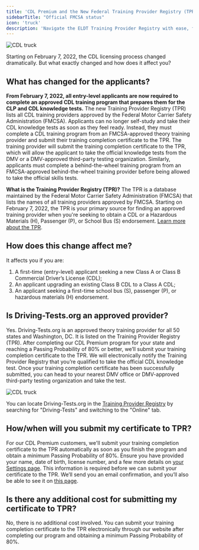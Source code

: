 ```yaml
---
title: 'CDL Premium and the New Federal Training Provider Registry (TPR)'
sidebarTitle: "Official FMCSA status"
icon: 'truck'
description: 'Navigate the ELDT Training Provider Registry with ease, finding accredited programs to fulfill your CDL training requirements.'
---
```


<Frame>
  <img src="https://driving-tests.org/wp-content/uploads/2023/12/cdl-truck3-optim.jpeg" alt="CDL truck"/>
</Frame>

<Tip>Starting on February 7, 2022, the CDL licensing process changed dramatically. But what exactly changed and how does it affect you?</Tip>

## What has changed for the applicants?

**From February 7, 2022, all entry-level applicants are now required to complete an approved CDL training program that prepares them for the CLP and CDL knowledge tests.** The new Training Provider Registry (TPR) lists all CDL training providers approved by the Federal Motor Carrier Safety Administration (FMCSA). Applicants can no longer self-study and take their CDL knowledge tests as soon as they feel ready. Instead, they must complete a CDL training program from an FMCSA-approved theory training provider and submit their training completion certificate to the TPR. The training provider will submit the training completion certificate to the TPR, which will allow the applicant to take the official knowledge tests from the DMV or a DMV-approved third-party testing organization. Similarly, applicants must complete a behind-the-wheel training program from an FMCSA-approved behind-the-wheel training provider before being allowed to take the official skills tests.


<Info>**What is the Training Provider Registry (TPR)?** The TPR is a database maintained by the Federal Motor Carrier Safety Administration (FMCSA) that lists the names of all training providers approved by FMCSA. Starting on February 7, 2022, the TPR is your primary source for finding an approved training provider when you're seeking to obtain a CDL or a Hazardous Materials (H), Passenger (P), or School Bus (S) endorsement. [Learn more about the TPR](https://tpr.fmcsa.dot.gov/).</Info>

## How does this change affect me?

It affects you if you are:

1. A first-time (entry-level) applicant seeking a new Class A or Class B Commercial Driver’s License (CDL);
2. An applicant upgrading an existing Class B CDL to a Class A CDL;
3. An applicant seeking a first-time school bus (S), passenger (P), or hazardous materials (H) endorsement.

## Is Driving-Tests.org an approved provider?

Yes. Driving-Tests.org is an approved theory training provider for all 50 states and Washington, DC. It is listed on the Training Provider Registry (TPR). After completing our CDL Premium program for your state and reaching a Passing Probability of 80% or better, we’ll submit your training completion certificate to the TPR. We will electronically notify the Training Provider Registry that you’re qualified to take the official CDL knowledge test. Once your training completion certificate has been successfully submitted, you can head to your nearest DMV office or DMV-approved third-party testing organization and take the test.

<Frame>
  <img src="https://driving-tests.org/wp-content/uploads/2019/01/cdl-2.jpg" alt="CDL truck"/>
</Frame>

You can locate Driving-Tests.org in the [Training Provider Registry](https://tpr.fmcsa.dot.gov/) by searching for "Driving-Tests" and switching to the "Online" tab.

## How/when will you submit my certificate to TPR?

For our CDL Premium customers, we'll submit your training completion certificate to the TPR automatically as soon as you finish the program and obtain a minimum Passing Probability of 80%. Ensure you have provided your name, date of birth, license number, and a few more details on [your Settings page](https://driving-tests.org/settings/). This information is required before we can submit your certificate to the TPR. We’ll send you an email confirmation, and you’ll also be able to see it on [this page](https://driving-tests.org/pass-probability/cdl/).

## Is there any additional cost for submitting my certificate to TPR?

No, there is no additional cost involved. You can submit your training completion certificate to the TPR electronically through our website after completing our program and obtaining a minimum Passing Probability of 80%.